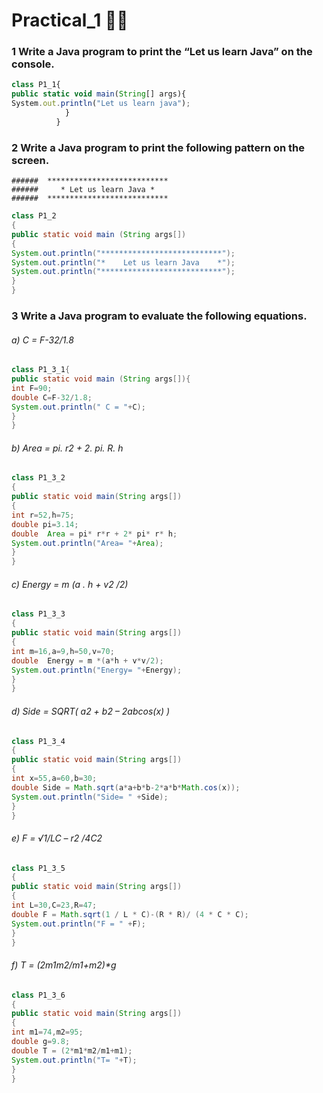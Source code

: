 # Practical_1 😶‍🌫️

### 1 Write a Java program to print the “Let us learn Java” on the console.

```js  filename="P1_1.java"   copy
class P1_1{
public static void main(String[] args){
System.out.println("Let us learn java");
            }
          }
```

###  2 Write a Java program to print the following pattern on the screen. 
    ######  ***************************
    ######     * Let us learn Java * 
    ######  ***************************

```java filename="P1_2.java" copy
class P1_2
{
public static void main (String args[])
{
System.out.println("***************************");
System.out.println("*    Let us learn Java    *");
System.out.println("***************************");
}
}
 ```

 ### 3 Write a Java program to evaluate the following equations.
 ###### a) C = F-32/1.8
 ````java filename="P1_3_1.java" copy
 class P1_3_1{
public static void main (String args[]){
int F=90;
double C=F-32/1.8;
System.out.println(" C = "+C);
}
}
````
###### b) Area = pi. r2 + 2. pi. R. h
````java filename="P1_3_2.java" copy
class P1_3_2
{
public static void main(String args[])
{
int r=52,h=75;
double pi=3.14;
double  Area = pi* r*r + 2* pi* r* h;
System.out.println("Area= "+Area);
}
}
````

###### c) Energy = m (a . h + v2 /2) 
````java filename="P1_3_3.java" copy
class P1_3_3
{
public static void main(String args[])
{
int m=16,a=9,h=50,v=70;
double  Energy = m *(a*h + v*v/2);
System.out.println("Energy= "+Energy);
}
}
````

###### d) Side = SQRT( a2 + b2 – 2abcos(x) ) 
````java filename="P1_3_3.java" copy
class P1_3_4
{
public static void main(String args[])
{
int x=55,a=60,b=30;
double Side = Math.sqrt(a*a+b*b-2*a*b*Math.cos(x));
System.out.println("Side= " +Side);
}
}
````
###### e) F = √1/LC – r2 /4C2 
````java filename="P1_3_4.java" copy
class P1_3_5
{
public static void main(String args[])
{
int L=30,C=23,R=47;
double F = Math.sqrt(1 / L * C)-(R * R)/ (4 * C * C);
System.out.println("F = " +F);
}
}
````
###### f) T = (2m1m2/m1+m2)*g
```java filename="P1_3_5.java" copy
class P1_3_6
{
public static void main(String args[])
{
int m1=74,m2=95;
double g=9.8;
double T = (2*m1*m2/m1+m1);
System.out.println("T= "+T);
}
}
````

